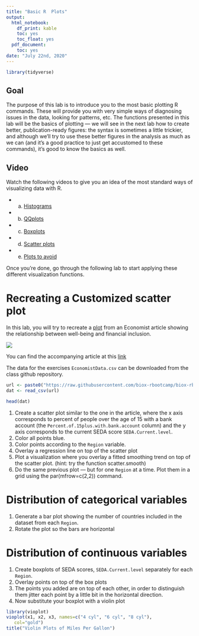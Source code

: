 ```yaml
---
title: "Basic R  Plots"
output:
  html_notebook:
    df_print: kable
    toc: yes
    toc_float: yes
  pdf_document:
    toc: yes
date: "July 22nd, 2020"
---
```


```r
library(tidyverse)
```

## Goal

The purpose of this lab is to introduce you to the most basic plotting R commands. These will provide you with very simple ways of diagnosing issues in the data, looking for patterns, etc. The functions presented in this lab will be the basics of plotting --- we will see in the next lab how to create better, publication-ready figures: the syntax is sometimes a little trickier, and although we'll try to use these better figures in the analysis as much as we can (and it's a good practice to just get accustomed to these commands), it's good to know the basics as well.


## Video

Watch the following videos to give you an idea of the most standard ways of visualizing data with R.

- a) [Histograms](https://www.youtube.com/watch?v=UaXYRf6qtEg) 

- b) [QQplots](https://www.youtube.com/watch?v=5F62EwMF26c) 

- c) [Boxplots](https://www.youtube.com/watch?v=Hh-Pd23OmVo) 

- d) [Scatter plots](https://www.youtube.com/watch?v=dmJzInKpuRE)

- e) [Plots to avoid](https://www.youtube.com/watch?v=p-dYnSbBTa8) 


Once you're done, go through the following lab to start applying these different visualization functions.

# Recreating a Customized scatter plot 



In this lab, you will try to recreate a [plot](https://www.economist.com/sites/default/files/imagecache/1280-width/images/2016/07/blogs/graphic-detail/20160723_woc155_1.png) from an Economist article
showing the relationship between well-being and financial inclusion.

![](https://www.economist.com/sites/default/files/imagecache/1280-width/images/2016/07/blogs/graphic-detail/20160723_woc155_1.png)


You can find the accompanying article at this [link](http://www.economist.com/blogs/graphicdetail/2016/07/daily-chart-13)

The data for the exercises `EconomistData.csv` can be downloaded from 
the class github repository.

```r
url <- paste0("https://raw.githubusercontent.com/biox-rbootcamp/biox-rbootcamp.github.io/master/assets/data/EconomistData.csv")
dat <- read_csv(url)
```

```r
head(dat)
```


1. Create a scatter plot similar to the one in the article, where 
the x axis corresponds to percent of people over the age of 15 with a 
bank account (the `Percent.of.15plus.with.bank.account` column)
and the y axis corresponds to the current SEDA score `SEDA.Current.level`.
2. Color all points blue.
3. Color points according to the `Region` variable.
4. Overlay a regression line on top of the scatter plot 
5. Plot a visualization where you overlay a fitted smoothing trend on top of the scatter plot. (hint: try the function scatter.smooth)
6. Do the same previous plot --- but for one  `Region` at a time. Plot them in a grid using the par(mfrow=c(2,2)) command.

# Distribution of categorical variables

1. Generate a bar plot showing the number of countries included in the
dataset from each `Region`.
2. Rotate the plot so the bars are horizontal


# Distribution of continuous variables

1. Create boxplots of SEDA scores, `SEDA.Current.level` separately 
for each `Region`.
2. Overlay points on top of the box plots
3. The points you added are on top of each other, in order to distinguish 
them jitter each point by a little bit in the horizontal direction.
4. Now substitute your boxplot with a violin plot

```r
library(vioplot)
vioplot(x1, x2, x3, names=c("4 cyl", "6 cyl", "8 cyl"),
   col="gold")
title("Violin Plots of Miles Per Gallon")

```

